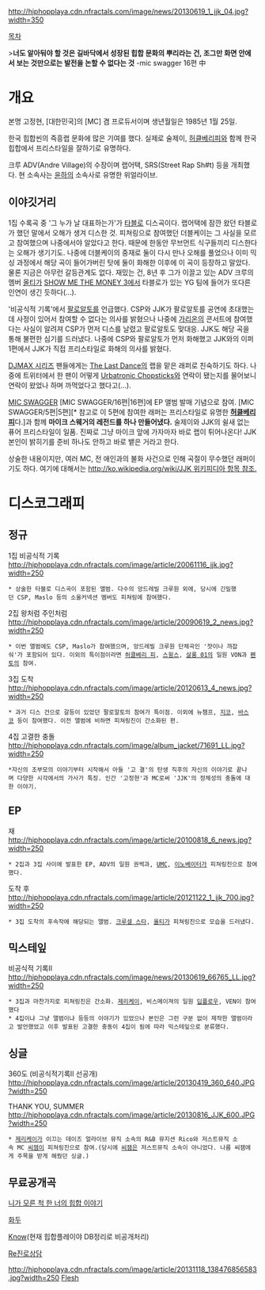 http://hiphopplaya.cdn.nfractals.com/image/news/20130619_1_jjk_04.jpg?width=350

[[목차]]

>'''너도 알아둬야 할 것은 길바닥에서 성장된 힙합 문화의 뿌리라는 건, 조그만 화면 안에서 보는 것만으로는 발전을 논할 수 없다는 것'''
-mic swagger 16편 中

= 개요 =
본명 고정현, [대한민국]의 [MC] 겸 프로듀서이며 생년월일은 1985년 1월 25일.

한국 힙합씬의 즉흥랩 문화에 많은 기여를 했다. 실제로 술제이, [[허클베리피]]와 함께 한국힙합에서 프리스타일을 잘하기로 유명하다.

크루 ADV(Andre Village)의 수장이며 랩어택, SRS(Street Rap Sh#t) 등을 개최했다. 현 소속사는 [[윤하]]의 소속사로 유명한 위얼라이브.

== 이야깃거리 ==
1집 수록곡 중 '그 누가 날 대표하는가'가 [[타블로]] 디스곡이다. 랩어택에 잠깐 왔던 타블로가 했던 말에서 오해가 생겨 디스한 것. 피쳐링으로 참여했던 더블케이는 그 사실을 모르고 참여했으며 나중에서야 알았다고 한다. 때문에 한동안 무브먼트 식구들끼리 디스한다는 오해가 생기기도. 나중에 더블케이의 중재로 둘이 다시 만나 오해를 풀었으나 이미 믹싱 과정에서 해당 곡이 들어가버린 탓에 둘이 화해한 이후에 이 곡이 등장하고 말았다. 물론 지금은 아무런 갈등관계도 없다. 재밌는 건, 8년 후 그가 이끌고 있는 ADV 크루의 멤버 [[올티]]가 [[SHOW ME THE MONEY 3]]에서 타블로가 있는 YG 팀에 들어가 또다른 인연이 생긴 듯하다(...).

'비공식적 기록'에서 [[팔로알토]]를 언급했다. CSP와 JJK가 팔로알토를 공연에 초대했는데 사정이 있어서 참여할 수 없다는 의사를 밝혔으나 나중에 [[가리온]]의 콘서트에 참여했다는 사실이 알려져 CSP가 먼저 디스를 날렸고 팔로알토도 맞대응. JJK도 해당 곡을 통해 불편한 심기를 드러냈다. 나중에 CSP와 팔로알토가 먼저 화해했고 JJK와의 이퍼 1편에서 JJK가 직접 프리스타일로 화해의 의사를 밝혔다.

[[DJMAX 시리즈]] 팬들에게는 [[The Last Dance]]의 랩을 맡은 래퍼로 친숙하기도 하다. 나중에 트위터에서 한 팬이 어떻게 [[Urbatronic Chopsticks]]와 연락이 됐는지를 물어보니 연락이 왔었나 하며 까먹었다고 했다고(...).

[[MIC SWAGGER]] [MIC SWAGGER/16편|16편]에 EP 앨범 발매 기념으로 참여. [MIC SWAGGER/5편|5편][* 참고로 이 5편에 참여한 래퍼는 프리스타일로 유명한 '''[[허클베리피]]'''다.]과 함께 '''마이크 스웨거의 레전드를 하나 만들어냈다.''' 술제이와 JJK의 쉴새 없는 퓨어 프리스타일이 일품. 진짜로 그냥 마이크 앞에 가자마자 바로 랩이 튀어나온다! JJK 본인이 밝히기를 준비 하나도 안하고 바로 뱉은 거라고 한다.

상술한 내용이지만, 여러 MC, 전 애인과의 불화 사건으로 인해 곡절이 무수했던 래퍼이기도 하다. 여기에 대해서는 [[http://ko.wikipedia.org/wiki/JJK 위키피디아 항목 참조.]]

= 디스코그래피 =
== 정규 ==

1집 비공식적 기록
http://hiphopplaya.cdn.nfractals.com/image/article/20061116_jjk.jpg?width=250

 * 상술한 타블로 디스곡이 포함된 앨범. 다수의 앙드레빌 크루원 외에, 당시에 긴밀했던 CSP, Maslo 등의 소울커넥션 멤버도 피쳐링에 참여했다.


2집 왕처럼 주인처럼
http://hiphopplaya.cdn.nfractals.com/image/article/20090619_2_news.jpg?width=250

 * 이번 앨범에도 CSP, Maslo가 참여했으며, 앙드레빌 크루원 단체곡인 '잣이나 까잡숴'가 포함되어 있다. 이외의 특이점이라면 [[허클베리 피]], [[스윙스]], [[살롱 01]]의 일원 VON과 [[펜토]]의 참여.


3집 도착
http://hiphopplaya.cdn.nfractals.com/image/article/20120613_4_news.jpg?width=250

 * 과거 디스 건으로 갈등이 있었던 팔로알토의 참여가 특이점. 이외에 뉴챔프, [[지코]], [[바스코]] 등이 참여했다. 이전 앨범에 비하면 피쳐링진이 간소화된 편.


4집 고결한 충돌
http://hiphopplaya.cdn.nfractals.com/image/album_jacket/71691_LL.jpg?width=250

 *자신의 조부모의 이야기부터 시작해서 아들 '고 결'의 탄생 직후의 자신의 이야기로 끝나며 다양한 시각에서의 가사가 특징. 인간 '고정현'과 MC로써 'JJK'의 정체성의 충돌에 대한 이야기.

== EP ==

재
http://hiphopplaya.cdn.nfractals.com/image/article/20100818_6_news.jpg?width=250

 * 2집과 3집 사이에 발표한 EP, ADV의 일원 권썩과, [[UMC]], [[이노베이터]]가 피쳐링진으로 참여했다.


도착 후
http://hiphopplaya.cdn.nfractals.com/image/article/20121122_1_jjk_700.jpg?width=250

 * 3집 도착의 후속작에 해당되는 앨범. [[크루셜 스타]], [[올티]]가 피쳐링진으로 모습을 드러냈다.


== 믹스테잎 ==

비공식적 기록II
http://hiphopplaya.cdn.nfractals.com/image/news/20130619_66765_LL.jpg?width=250

 * 3집과 마찬가지로 피쳐링진은 간소화. [[제리케이]], 비스메이져의 일원 [[딥플로우]], VEN이 참여했다
 * 4집이냐 그냥 앨범이냐 등등의 이야기가 있었으나 본인은 그런 구분 없이 제작한 앨범이라고 발언했었고 이후 발표된 고결한 충동이 4집이 됨에 따라 믹스테잎으로 분류했다.

== 싱글 ==

360도 (비공식적기록II 선공개)
http://hiphopplaya.cdn.nfractals.com/image/article/20130419_360_640.JPG?width=250


THANK YOU, SUMMER
http://hiphopplaya.cdn.nfractals.com/image/article/20130816_JJK_600.JPG?width=250

 * [[제리케이]]가 이끄는 데이즈 얼라이브 뮤직 소속의 R&B 뮤지션 Rico와 저스트뮤직 소속 MC [[씨잼]]이 피쳐링진으로 참여.(당시에 [[씨잼]]은 저스트뮤직 소속이 아니었다. 나름 씨잼에게 주목을 받게 해줬던 싱글.)


== 무료공개곡 ==
[http://mfiles.naver.net/28bd348790c5cc103edabc8ab3552e50f3a45abe64/data33/2008/3/19/285/%B4%CF%B0%A1%B8%F0%B8%A5%C3%B4%C7%D1%C8%FC%C7%D5%C0%CC%BE%DF%B1%E2_jjk-mmmmmmin.wma 니가 모른 척 한 너의 힙합 이야기]

[http://www.hiphopplaya.com/magazine/article/view.html?category=&category2=&mode=&page=2&sort=&num=3096&keyfield=&key=JJK 화두]

[http://hiphopplaya.com/bbs/bbs/viewbody.html?code=bbs_3&category=all&page=2&sort=&number=794114&s_block=&keyfield=subject&key=jjk Know](현재 힙합플레이야 DB정리로 비공개처리)

[https://soundcloud.com/advjjking/re Re진로상담]

http://hiphopplaya.cdn.nfractals.com/image/article/20131118_138476856583.jpg?width=250
[https://soundcloud.com/advjjking/flesh Flesh]
